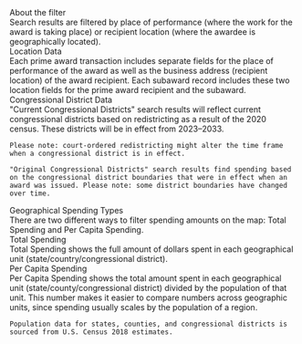 
<div className="collapsible-sidebar--dsm-wrapper--text-header">About the filter</div>
<div className="collapsible-sidebar--dsm-wrapper--text-section"> 
    Search results are filtered by <GlossaryLink term="primary-place-of-performance" /> place of performance
    (where the work for the award is taking place) or <GlossaryLink term="recipient-location"/> recipient location (where the awardee is geographically located).
</div>

<div className="collapsible-sidebar--dsm-wrapper--text-header">Location Data</div>
<div className="collapsible-sidebar--dsm-wrapper--text-section"> 
    Each prime award <GlossaryLink term="transaction"/> transaction includes separate fields for the place of
    performance of the award as well as the business address (recipient location) of the award recipient. 
    Each <GlossaryLink term="sub-award"/> subaward record includes these two location fields for the 
    <GlossaryLink term="prime-award" /> prime award recipient and the <GlossaryLink term="sub-award"/> subaward. 
</div>

<div className="collapsible-sidebar--dsm-wrapper--text-header">Congressional District Data </div>
<div className="collapsible-sidebar--dsm-wrapper--text-section"> 
    "Current Congressional Districts" search results will reflect current congressional districts based on redistricting as a result of the 2020 census. These districts will be in effect from 2023–2033. 

    Please note: court-ordered redistricting might alter the time frame when a congressional district is in effect. 

    "Original Congressional Districts" search results find spending based on the congressional district boundaries that were in effect when an award was issued. Please note: some district boundaries have changed over time. 
</div>

  <AboutTheDataMarkdownLink slug="congressional-district-data" openPanel={true} name='Learn more about congressional redistricting.'/>

 <div className="collapsible-sidebar--dsm-wrapper--text-header">Geographical Spending Types </div>
 <div className="collapsible-sidebar--dsm-wrapper--text-section"> 
    There are two different ways to filter spending amounts on the map: Total Spending and Per Capita Spending. 
</div>

<div className="collapsible-sidebar--dsm-wrapper--text-header">Total Spending</div>
<div className="collapsible-sidebar--dsm-wrapper--text-section"> 
    Total Spending shows the full amount of dollars spent in each geographical unit (state/country/congressional district). 
</div>

<div className="collapsible-sidebar--dsm-wrapper--text-header">Per Capita Spending</div>
<div className="collapsible-sidebar--dsm-wrapper--text-section"> 
    Per Capita Spending shows the total amount spent in each geographical unit (state/county/congressional district) divided by the population of that unit. This number makes it easier to compare numbers across geographic units, since spending usually scales by the population of a region. 

    Population data for states, counties, and congressional districts is sourced from U.S. Census 2018 estimates.
</div>

